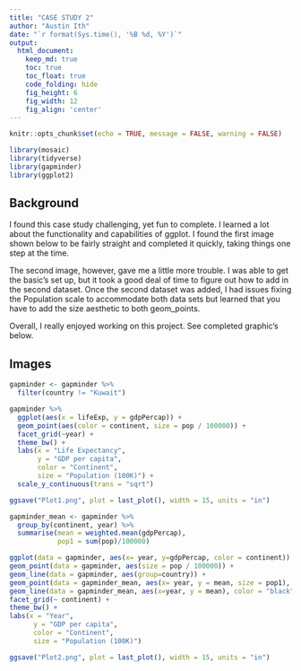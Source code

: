 ```yaml
---
title: "CASE STUDY 2"
author: "Austin Ith"
date: "`r format(Sys.time(), '%B %d, %Y')`"
output:
  html_document:  
    keep_md: true
    toc: true
    toc_float: true
    code_folding: hide
    fig_height: 6
    fig_width: 12
    fig_align: 'center'
---
```


```r
knitr::opts_chunk$set(echo = TRUE, message = FALSE, warning = FALSE)
```

```r
library(mosaic)
library(tidyverse)
library(gapminder)
library(ggplot2)
```

## Background

I found this case study challenging, yet fun to complete. I learned a lot about the functionality and capabilities of ggplot. I found the first image shown below to be fairly straight and completed it quickly, taking things one step at the time. 

The second image, however, gave me a little more trouble. I was able to get the basic's set up, but it took a good deal of time to figure out how to add in the second dataset. Once the second dataset was added, I had issues fixing the Population scale to accommodate both data sets but learned that you have to add the size aesthetic to both geom_points. 

Overall, I really enjoyed working on this project. See completed graphic's below.

## Images

```r
gapminder <- gapminder %>% 
  filter(country != "Kuwait") 

gapminder %>% 
  ggplot(aes(x = lifeExp, y = gdpPercap)) +
  geom_point(aes(color = continent, size = pop / 100000)) +
  facet_grid(~year) +
  theme_bw() + 
  labs(x = "Life Expectancy", 
       y = "GDP per capita",
       color = "Continent",
       size = "Population (100K)") +
  scale_y_continuous(trans = "sqrt")

ggsave("Plot1.png", plot = last_plot(), width = 15, units = "in")
```



```r
gapminder_mean <- gapminder %>% 
  group_by(continent, year) %>% 
  summarise(mean = weighted.mean(gdpPercap),
            pop1 = sum(pop)/100000)

ggplot(data = gapminder, aes(x= year, y=gdpPercap, color = continent)) +
geom_point(data = gapminder, aes(size = pop / 100000)) +
geom_line(data = gapminder, aes(group=country)) +
geom_point(data = gapminder_mean, aes(x= year, y = mean, size = pop1), color = "black") +
geom_line(data = gapminder_mean, aes(x=year, y = mean), color = "black") +
facet_grid(~ continent) +
theme_bw() +
labs(x = "Year", 
      y = "GDP per capita",
      color = "Continent",
      size = "Population (100K)")

ggsave("Plot2.png", plot = last_plot(), width = 15, units = "in")
```

